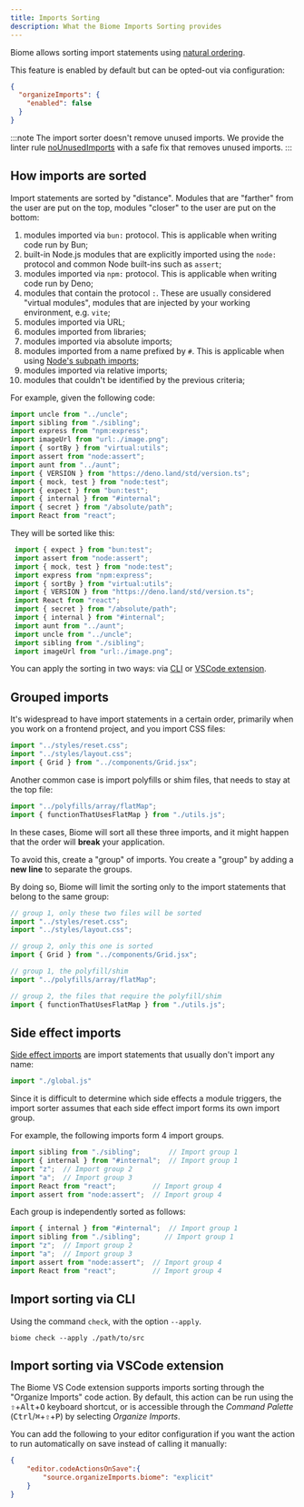 ```yaml
---
title: Imports Sorting
description: What the Biome Imports Sorting provides
---
```


Biome allows sorting import statements using [natural ordering](https://en.wikipedia.org/wiki/Natural_sort_order).

This feature is enabled by default but can be opted-out via configuration:

```json title="biome.json"
{
  "organizeImports": {
    "enabled": false
  }
}
```

:::note
The import sorter doesn't remove unused imports.
We provide the linter rule [noUnusedImports](https://biomejs.dev/linter/rules/no-unused-imports/) with a safe fix that removes unused imports.
:::

## How imports are sorted

Import statements are sorted by "distance". Modules that are "farther" from the user are put on the top, modules "closer" to the user are put on the bottom:

1. modules imported via `bun:` protocol. This is applicable when writing code run by Bun;
1. built-in Node.js modules that are explicitly imported using the `node:` protocol and common Node built-ins such as `assert`;
1. modules imported via `npm:` protocol. This is applicable when writing code run by Deno;
1. modules that contain the protocol `:`. These are usually considered "virtual modules", modules that are injected by your working environment, e.g. `vite`;
1. modules imported via URL;
1. modules imported from libraries;
1. modules imported via absolute imports;
1. modules imported from a name prefixed by `#`. This is applicable when using [Node's subpath imports](https://nodejs.org/api/packages.html#subpath-imports);
1. modules imported via relative imports;
1. modules that couldn't be identified by the previous criteria;

For example, given the following code:

```ts title="example.ts"
import uncle from "../uncle";
import sibling from "./sibling";
import express from "npm:express";
import imageUrl from "url:./image.png";
import { sortBy } from "virtual:utils";
import assert from "node:assert";
import aunt from "../aunt";
import { VERSION } from "https://deno.land/std/version.ts";
import { mock, test } from "node:test";
import { expect } from "bun:test";
import { internal } from "#internal";
import { secret } from "/absolute/path";
import React from "react";
```

They will be sorted like this:

```ts title="example.ts"
 import { expect } from "bun:test";
 import assert from "node:assert";
 import { mock, test } from "node:test";
 import express from "npm:express";
 import { sortBy } from "virtual:utils";
 import { VERSION } from "https://deno.land/std/version.ts";
 import React from "react";
 import { secret } from "/absolute/path";
 import { internal } from "#internal";
 import aunt from "../aunt";
 import uncle from "../uncle";
 import sibling from "./sibling";
 import imageUrl from "url:./image.png";
```

You can apply the sorting in two ways: via [CLI](#import-sorting-via-cli) or [VSCode extension](#import-sorting-via-vscode-extension).

## Grouped imports

It's widespread to have import statements in a certain order, primarily when you work on a frontend project, and you import CSS files:

```js title="example.js"
import "../styles/reset.css";
import "../styles/layout.css";
import { Grid } from "../components/Grid.jsx";
```

Another common case is import polyfills or shim files, that needs to stay at the top file:

```js title="example.js"
import "../polyfills/array/flatMap";
import { functionThatUsesFlatMap } from "./utils.js";
```

In these cases, Biome will sort all these three imports, and it might happen that the order will **break** your application.

To avoid this, create a "group" of imports. You create a "group" by adding a **new line** to separate the groups.

By doing so, Biome will limit the sorting only to the import statements that belong to the same group:

```js title="example.js"
// group 1, only these two files will be sorted
import "../styles/reset.css";
import "../styles/layout.css";

// group 2, only this one is sorted
import { Grid } from "../components/Grid.jsx";
```

```js title="example.js"
// group 1, the polyfill/shim
import "../polyfills/array/flatMap";

// group 2, the files that require the polyfill/shim
import { functionThatUsesFlatMap } from "./utils.js";
```

## Side effect imports

[Side effect imports](https://developer.mozilla.org/en-US/docs/Web/JavaScript/Reference/Statements/import#forms_of_import_declarations) are import statements that usually don't import any name:

```js
import "./global.js"
```

Since it is difficult to determine which side effects a module triggers, the import sorter assumes that each side effect import forms its own import group.

For example, the following imports form 4 import groups.

```js name="file.js"
import sibling from "./sibling";       // Import group 1
import { internal } from "#internal";  // Import group 1
import "z";  // Import group 2
import "a";  // Import group 3
import React from "react";         // Import group 4
import assert from "node:assert";  // Import group 4
```

Each group is independently sorted as follows:

```js name="file.js"
import { internal } from "#internal";  // Import group 1
import sibling from "./sibling";      // Import group 1
import "z";  // Import group 2
import "a";  // Import group 3
import assert from "node:assert";  // Import group 4
import React from "react";         // Import group 4
```

## Import sorting via CLI

Using the command `check`, with the option `--apply`.

```shell
biome check --apply ./path/to/src
```

## Import sorting via VSCode extension

The Biome VS Code extension supports imports sorting through the "Organize Imports" code action.
By default, this action can be run using the <kbd title="Shift">⇧</kbd>+<kbd>Alt</kbd>+<kbd>O</kbd> keyboard shortcut, or is accessible through the _Command Palette_ (<kbd>Ctrl</kbd>/<kbd title="Cmd">⌘</kbd>+<kbd title="Shift">⇧</kbd>+<kbd>P</kbd>) by selecting _Organize Imports_.

You can add the following to your editor configuration if you want the action to run automatically on save instead of calling it manually:

```json title="settings.json"
{
	"editor.codeActionsOnSave":{
		"source.organizeImports.biome": "explicit"
	}
}
```

